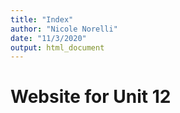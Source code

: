 ```yaml
---
title: "Index"
author: "Nicole Norelli"
date: "11/3/2020"
output: html_document
---
```


# Website for Unit 12